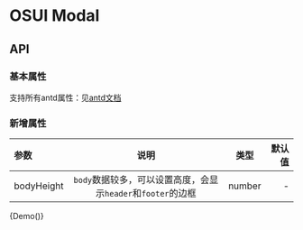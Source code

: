
<Meta title="OSUI-Modal" component={Demo} />

# OSUI Modal

## API

### 基本属性

支持所有antd属性：见[antd文档](https://ant.design/components/modal-cn/#API)

### 新增属性

|参数|说明|类型|默认值|
|:---|:----:|:---:|------:|
|bodyHeight|`body`数据较多，可以设置高度，会显示`header`和`footer`的边框|number|-|


<Preview>
  <Story name="Demo">
        {Demo()}
  </Story>
</Preview>

